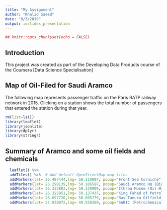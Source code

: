 ```yaml
---
title: "My Assignment"
author: "Khalid Saeed"
date: "8/3/2019"
output: ioslides_presentation
---
```


```r
## knitr::opts_chunk$set(echo = FALSE)
```

## Introduction

This project was created as part of the Developing Data Products course of the Coursera [Data Science Specialisation]

## Map of Oil-Filed for Saudi Aramco

The following map represents passenger traffic on the Paris RATP railway network in 2015. Clicking on a station shows the total number of passengers that entered the station during that year.

```r
rm(list=ls())
library(leaflet)
library(jsonlite)
library(dplyr)
library(stringr)
```

## Summary of Aramco and some oil fields and chemicals

```r
  leaflet() %>%
  addTiles() %>%  # Add default OpenStreetMap map tiles
  addMarkers(lat= 26.487444,lng= 50.119097, popup="Front Sea Corniche") %>%
  addMarkers(lat= 26.290139,lng= 50.106587, popup="Saudi Aramco HQ (Biggest Oil Company)") %>%
  addMarkers(lat= 26.335803,lng= 50.120909, popup="Ithraa Musem (Oil History Musem)") %>%
  addMarkers(lat= 26.325951,lng= 50.137437, popup="King Fahad of Petroleum and Minerals University") %>%
  addMarkers(lat= 26.697720,lng= 50.095779, popup="Ras Tanura Oilfield (Largest Oil-filed)") %>%
  addMarkers(lat= 27.038072,lng= 49.558269, popup="SABIC (Petrochemical Projects)") #%>%
    
```